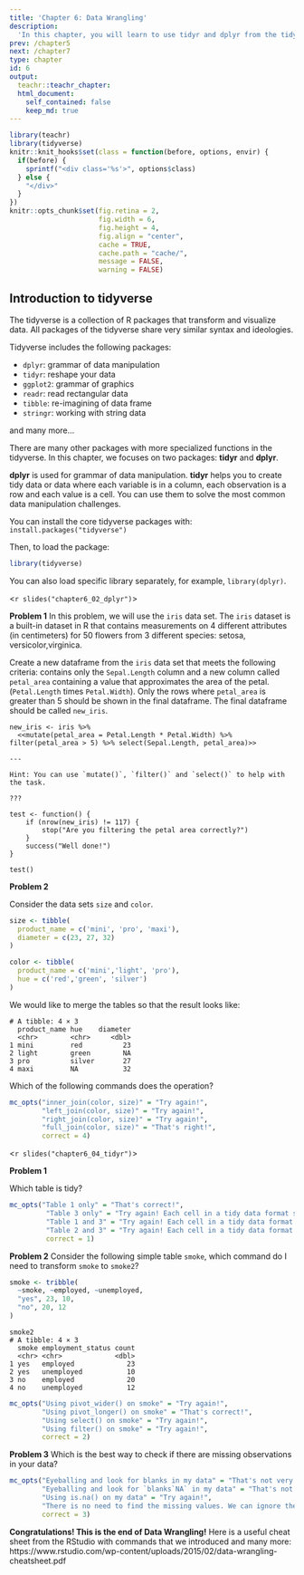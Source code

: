 ```yaml
---
title: 'Chapter 6: Data Wrangling'
description:
  'In this chapter, you will learn to use tidyr and dplyr from the tidyverse in R.'
prev: /chapter5
next: /chapter7
type: chapter
id: 6
output:
  teachr::teachr_chapter:
  html_document:
    self_contained: false
    keep_md: true
---
```


```r
library(teachr)
library(tidyverse)
knitr::knit_hooks$set(class = function(before, options, envir) {
  if(before) {
    sprintf("<div class='%s'>", options$class)
  } else {
    "</div>"
  }
})
knitr::opts_chunk$set(fig.retina = 2,
                      fig.width = 6, 
                      fig.height = 4,
                      fig.align = "center",
                      cache = TRUE,
                      cache.path = "cache/",
                      message = FALSE,
                      warning = FALSE)
```


<exercise id="1" title="Introduction to tidyverse">

## Introduction to tidyverse

The tidyverse is a collection of R packages that transform and visualize data. All packages of the tidyverse share very similar syntax and ideologies.

Tidyverse includes the following packages:

- `dplyr`: grammar of data manipulation
- `tidyr`: reshape your data
- `ggplot2`: grammar of graphics
- `readr`: read rectangular data
- `tibble`: re-imagining of data frame
- `stringr`: working with string data

and many more...


There are many other packages with more specialized functions in the tidyverse. In this chapter, we focuses on two packages: **tidyr** and **dplyr**.

**dplyr** is used for grammar of data manipulation. **tidyr** helps you to create tidy data or data where each variable is in a column, each observation is a row and each value is a cell. You can use them to solve the most common data manipulation challenges.

You can install the core tidyverse packages with:
`install.packages("tidyverse")`

Then, to load the package:
```r
library(tidyverse)
```

You can also load specific library separately, for example, `library(dplyr)`.

</exercise>



<exercise id="2" title="Introduction to dplyr" type="slides">

<`r slides("chapter6_02_dplyr")`>

</exercise>

<exercise id="3" title="Check Your Understanding on `dplyr`">

**Problem 1**
In this problem, we will use the `iris` data set. The `iris` dataset is a built-in dataset in R that contains measurements on 4 different attributes (in centimeters) for 50 flowers from 3 different species: setosa, versicolor,virginica.

Create a new dataframe from the `iris` data set that meets the following criteria: contains only the `Sepal.Length` column and a new column called `petal_area` containing a value that approximates the area of the petal. (`Petal.Length` times `Petal.Width`). Only the rows where `petal_area` is greater than 5 should be shown in the final dataframe. The final dataframe should be called `new_iris`.

```teachr

new_iris <- iris %>% 
  <<mutate(petal_area = Petal.Length * Petal.Width) %>% filter(petal_area > 5) %>% select(Sepal.Length, petal_area)>>

---

Hint: You can use `mutate()`, `filter()` and `select()` to help with the task.
  
???

test <- function() {
    if (nrow(new_iris) != 117) {
        stop("Are you filtering the petal area correctly?")
    }
    success("Well done!")
}

test()

```

**Problem 2**

Consider the data sets `size` and `color`. 
```r
size <- tibble(
  product_name = c('mini', 'pro', 'maxi'),
  diameter = c(23, 27, 32)
)

color <- tibble(
  product_name = c('mini','light', 'pro'),
  hue = c('red','green', 'silver')
)

```

We would like to merge the tables so that the result looks like:

```
# A tibble: 4 × 3
  product_name hue    diameter
  <chr>        <chr>     <dbl>
1 mini         red          23
2 light        green        NA
3 pro          silver       27
4 maxi         NA           32

```

Which of the following commands does the operation?

```r
mc_opts("inner_join(color, size)" = "Try again!",
        "left_join(color, size)" = "Try again!",
        "right_join(color, size)" = "Try again!",
        "full_join(color, size)" = "That's right!",
        correct = 4)
```

</exercise>

<exercise id="4" title="Tidy (reshape) your data" type="slides">

<`r slides("chapter6_04_tidyr")`>

</exercise>

<exercise id="5" title="Check Your Understanding on `tidyr`">

**Problem 1**


Which table is tidy?

```r
mc_opts("Table 1 only" = "That's correct!",
         "Table 3 only" = "Try again! Each cell in a tidy data format should hold only a single value. The column `rate` contains data with two values (one divided by the other) and is converted to characters.",
         "Table 1 and 3" = "Try again! Each cell in a tidy data format should hold only a single value. The column `rate` in Table 3 contains data with two values (one divided by the other) and is converted to characters.",
         "Table 2 and 3" = "Try again! Each cell in a tidy data format should hold only a single value. The column `rate` in Table 3 contains data with two values (one divided by the other) and is converted to characters. Table 2 contains two variables under the same column 'type'.",
         correct = 1)
```


**Problem 2**
Consider the following simple table `smoke`, which command do I need to transform `smoke` to `smoke2`?
```r
smoke <- tribble(
  ~smoke, ~employed, ~unemployed,
  "yes", 23, 10,
  "no", 20, 12
)
```

```
smoke2
# A tibble: 4 × 3
  smoke employment_status count
  <chr> <chr>             <dbl>
1 yes   employed             23
2 yes   unemployed           10
3 no    employed             20
4 no    unemployed           12
```

```r
mc_opts("Using pivot_wider() on smoke" = "Try again!",
        "Using pivot_longer() on smoke" = "That's correct!",
        "Using select() on smoke" = "Try again!",
        "Using filter() on smoke" = "Try again!",
        correct = 2)
```

**Problem 3**
Which is the best way to check if there are missing observations in your data?
```r
mc_opts("Eyeballing and look for blanks in my data" = "That's not very effective nor efficient. Use R command to help you!",
        "Eyeballing and look for `blanks`NA` in my data" = "That's not very effective nor efficient. Use R command to help you!",
        "Using is.na() on my data" = "Try again!",
        "There is no need to find the missing values. We can ignore them." = "That's incorrect.",
        correct = 3)
```



**Congratulations! This is the end of Data Wrangling!**
Here is a useful cheat sheet from the RStudio with commands that we introduced and many more:
https://www.rstudio.com/wp-content/uploads/2015/02/data-wrangling-cheatsheet.pdf 
</exercise>





